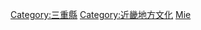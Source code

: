 {{日本行政區劃分類導航|文化}}
{{Commonscat|Culture of Mie prefecture}}

[[Category:三重縣|Category:三重縣]]
[[Category:近畿地方文化|Category:近畿地方文化]]
[[Category:日本各都道府縣文化|Mie]]